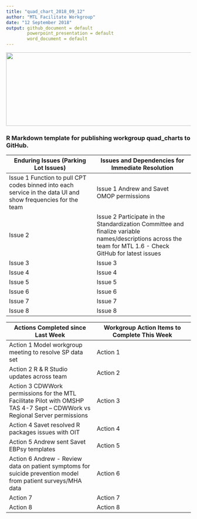 ```yaml
---
title: "quad_chart_2018_09_12"
author: "MTL Facilitate Workgroup"
date: "12 September 2018"
output: github_document = default
        powerpoint_presentation = default
        word_document = default
---
```

<img src = "https://github.com/lzim/teampsd/blob/teampsd_style/teampsd_logo/team_psd_logo_sm.png"
     height = "200" width = "600">

### R Markdown template for publishing workgroup quad_charts to GitHub. 

Enduring Issues (Parking Lot Issues)           |        Issues and Dependencies for Immediate Resolution
------------------------- | ----------------------------
Issue 1 Function to pull CPT codes binned into each service in the data UI and show frequencies for the team |Issue 1 Andrew and Savet OMOP permissions
Issue 2                        |Issue 2 Participate in the Standardization Committee and finalize variable names/descriptions across the team for MTL 1.6 - Check GitHub for latest issues
Issue 3                        |Issue 3 
Issue 4                        |Issue 4
Issue 5                        |Issue 5   
Issue 6                        |Issue 6
Issue 7                        |Issue 7 
Issue 8                        |Issue 8

Actions Completed since Last Week    |      Workgroup Action Items to Complete This Week
------------------------- | ----------------------------
Action 1 Model workgroup meeting to resolve SP data set                       |Action 1 
Action 2 R & R Studio updates across team                       |Action 2
Action 3 CDWWork permissions for the MTL Facilitate Pilot with OMSHP TAS 4-7 Sept – CDWWork vs Regional Server permissions  |Action 3
Action 4 Savet resolved R packages issues with OIT |Action 4
Action 5 Andrew sent Savet EBPsy templates      |Action 5
Action 6 Andrew - Review data on patient symptoms for suicide prevention model from patient surveys/MHA data  |Action 6
Action 7                        |Action 7
Action 8                        |Action 8
